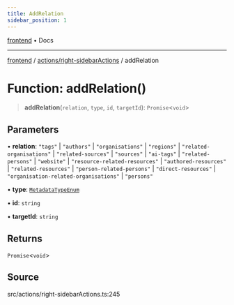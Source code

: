 ```yaml
---
title: AddRelation
sidebar_position: 1
---
```


[frontend](../../..) • Docs

***

[frontend](../../..) / [actions/right-sidebarActions](..) / addRelation

# Function: addRelation()

> **addRelation**(`relation`, `type`, `id`, `targetId`): `Promise`\<`void`\>

## Parameters

• **relation**: `"tags"` \| `"authors"` \| `"organisations"` \| `"regions"` \| `"related-organisations"` \| `"related-sources"` \| `"sources"` \| `"ai-tags"` \| `"related-persons"` \| `"website"` \| `"resource-related-resources"` \| `"authored-resources"` \| `"related-resources"` \| `"person-related-persons"` \| `"direct-resources"` \| `"organisation-related-organisations"` \| `"persons"`

• **type**: [`MetadataTypeEnum`](../../../context/sidebar-provider/enumerations/MetadataTypeEnum)

• **id**: `string`

• **targetId**: `string`

## Returns

`Promise`\<`void`\>

## Source

src/actions/right-sidebarActions.ts:245
